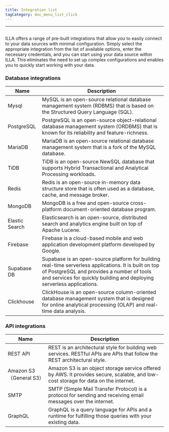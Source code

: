 ```yaml
---
title: Integration list
tagCategory: doc_menu_list_click
---
```

---

## <Heading hidden>Integration List</Heading>

ILLA offers a range of pre-built integrations that allow you to easily connect to your data sources with minimal configuration. Simply select the appropriate integration from the list of available options, enter the necessary credentials, and you can start using your data source within ILLA. This eliminates the need to set up complex configurations and enables you to quickly start working with your data.

### Database integrations

| Name | Description |
| --- | --- |
| Mysql  | MySQL is an open-source relational database management system (RDBMS) that is based on the Structured Query Language (SQL). |
| PostgreSQL | PostgreSQL is an open-source object-relational database management system (ORDBMS) that is known for its reliability and feature-richness. |
| MariaDB | MariaDB is an open-source relational database management system that is a fork of the MySQL database. |
| TiDB | TiDB is an open-source NewSQL database that supports Hybrid Transactional and Analytical Processing workloads. |
| Redis | Redis is an open-source in-memory data structure store that is often used as a database, cache, and message broker. |
| MongoDB | MongoDB is a free and open-source cross-platform document-oriented database program. |
| Elastic Search | Elasticsearch is an open-source, distributed search and analytics engine built on top of Apache Lucene. |
| Firebase | Firebase is a cloud-based mobile and web application development platform developed by Google. |
| Supabase DB | Supabase is an open-source platform for building real-time serverless applications. It is built on top of PostgreSQL and provides a number of tools and services for quickly building and deploying serverless applications. |
| Clickhouse | ClickHouse is an open-source column-oriented database management system that is designed for online analytical processing (OLAP) and real-time data analysis. |

### API integrations

| Name | Description |
| --- | --- |
| REST API | REST is an architectural style for building web services. RESTful APIs are APIs that follow the REST architectural style. |
| Amazon S3（General S3） | Amazon S3 is an object storage service offered by AWS. It provides secure, scalable, and low-cost storage for data on the internet. |
| SMTP | SMTP (Simple Mail Transfer Protocol) is a protocol for sending and receiving email messages over the internet. |
| GraphQL | GraphQL is a query language for APIs and a runtime for fulfilling those queries with your existing data.  |

